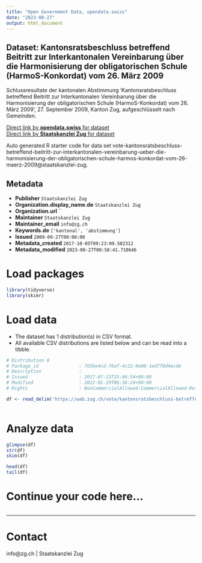 ```yaml
---
title: "Open Government Data, opendata.swiss"
date: "2023-08-27"
output: html_document
---
```


## Dataset: Kantonsratsbeschluss betreffend Beitritt zur Interkantonalen Vereinbarung über die Harmonisierung der obligatorischen Schule (HarmoS-Konkordat) vom 26. März 2009

Schlussresultate der kantonalen Abstimmung 'Kantonsratsbeschluss betreffend Beitritt zur Interkantonalen Vereinbarung über die Harmonisierung der obligatorischen Schule (HarmoS-Konkordat) vom 26. März 2009', 27. September 2009, Kanton Zug, aufgeschlüsselt nach Gemeinden.

[Direct link by **opendata.swiss** for dataset](https://opendata.swiss/de/dataset/kantonsratsbeschluss-betreffend-beitritt-zur-interkantonalen-vereinbarung-uber-die-harmoni-2009)<br>
[Direct link by **Staatskanzlei Zug** for dataset](https://wab.zug.ch/vote/kantonsratsbeschluss-betreffend-beitritt-zur-interkantonalen-vereinbarung-ueber-die-harmonisierung-der-obligatorischen-schule-harmos-konkordat-vom-26-maerz-2009/data)

Auto generated R starter code for data set vote-kantonsratsbeschluss-betreffend-beitritt-zur-interkantonalen-vereinbarung-ueber-die-harmonisierung-der-obligatorischen-schule-harmos-konkordat-vom-26-maerz-2009@staatskanzlei-zug.

## Metadata

- **Publisher** `Staatskanzlei Zug`
- **Organization.display_name.de** `Staatskanzlei Zug`
- **Organization.url** ``
- **Maintainer** `Staatskanzlei Zug`
- **Maintainer_email** `info@zg.ch`
- **Keywords.de** `['kantonal', 'abstimmung']`
- **Issued** `2009-09-27T00:00:00`
- **Metadata_created** `2017-10-05T09:23:09.502312`
- **Metadata_modified** `2023-08-27T00:58:41.710646`


# Load packages

```r

library(tidyverse)
library(skimr)

```

# Load data

-   The dataset has 1 distribution(s) in CSV format.
-   All available CSV distributions are listed below and can be read into a tibble.

```r

# Distribution 0
# Package_id               : 765be4cd-76af-4c22-9e00-1ed7f0d4ecde
# Description              : 
# Issued                   : 2017-07-13T15:46:54+00:00
# Modified                 : 2022-01-19T06:36:24+00:00
# Rights                   : NonCommercialAllowed-CommercialAllowed-ReferenceRequired

df <- read_delim('https://wab.zug.ch/vote/kantonsratsbeschluss-betreffend-beitritt-zur-interkantonalen-vereinbarung-ueber-die-harmonisierung-der-obligatorischen-schule-harmos-konkordat-vom-26-maerz-2009/data-csv')



```

# Analyze data

```r

glimpse(df)
str(df)
skim(df)

head(df)
tail(df)

```

# Continue your code here...

```r

```

------------------------------------------------------------------------

# Contact

info@zg.ch | Staatskanzlei Zug

